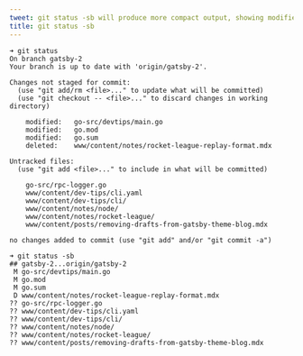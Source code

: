 ```yaml
---
tweet: git status -sb will produce more compact output, showing modified (M), deleted (D), and untracked files (??)
title: git status -sb
---
```


```
➜ git status
On branch gatsby-2
Your branch is up to date with 'origin/gatsby-2'.

Changes not staged for commit:
  (use "git add/rm <file>..." to update what will be committed)
  (use "git checkout -- <file>..." to discard changes in working directory)

	modified:   go-src/devtips/main.go
	modified:   go.mod
	modified:   go.sum
	deleted:    www/content/notes/rocket-league-replay-format.mdx

Untracked files:
  (use "git add <file>..." to include in what will be committed)

	go-src/rpc-logger.go
	www/content/dev-tips/cli.yaml
	www/content/dev-tips/cli/
	www/content/notes/node/
	www/content/notes/rocket-league/
	www/content/posts/removing-drafts-from-gatsby-theme-blog.mdx

no changes added to commit (use "git add" and/or "git commit -a")
```

```
➜ git status -sb
## gatsby-2...origin/gatsby-2
 M go-src/devtips/main.go
 M go.mod
 M go.sum
 D www/content/notes/rocket-league-replay-format.mdx
?? go-src/rpc-logger.go
?? www/content/dev-tips/cli.yaml
?? www/content/dev-tips/cli/
?? www/content/notes/node/
?? www/content/notes/rocket-league/
?? www/content/posts/removing-drafts-from-gatsby-theme-blog.mdx
```

